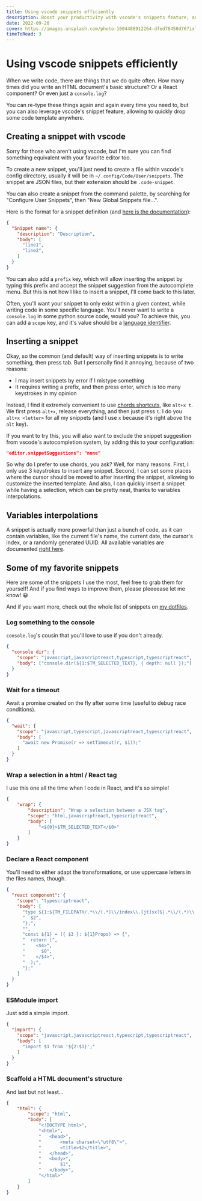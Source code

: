 ```yaml
---
title: Using vscode snippets efficiently
description: Boost your productivity with vscode's snippets feature, and go even further by inserting them smartly
date: 2022-09-20
cover: https://images.unsplash.com/photo-1604488912264-dfed70450d76?ixlib=rb-4.0.3&q=80&fm=jpg&crop=entropy&cs=tinysrgb&w=255
timeToRead: 3
---
```


# Using vscode snippets efficiently

When we write code, there are things that we do quite often. How many times did you write an HTML document's basic structure? Or a React component? Or even just a `console.log`?

You can re-type these things again and again every time you need to, but you can also leverage vscode's snippet feature, allowing to quickly drop some code template anywhere.

## Creating a snippet with vscode

Sorry for those who aren't using vscode, but I'm sure you can find something equivalent with your favorite editor too.

To create a new snippet, you'll just need to create a file within vscode's config directory, usually it will be in `~/.config/Code/User/snippets`. The snippet are JSON files, but their extension should be `.code-snippet`.

You can also create a snippet from the command palette, by searching for "Configure User Snippets", then "New Global Snippets file…".

Here is the format for a snippet definition (and [here is the documentation](https://code.visualstudio.com/docs/editor/userdefinedsnippets)):

```json filename="~/.config/Code/User/snippets/my-snippet.code-snippets" caption="vscode snippet definition"
{
  "Snippet name": {
    "description": "Description",
    "body": [
      "line1",
      "line2",
    ]
  }
}
```

You can also add a `prefix` key, which will allow inserting the snippet by typing this prefix and accept the snippet suggestion from the autocomplete menu. But this is not how I like to insert a snippet, I'll come back to this later.

Often, you'll want your snippet to only exist within a given context, while writing code in some specific language. You'll never want to write a `console.log` in some python source code, would you? To achieve this, you can add a `scope` key, and it's value should be a [language identifier](https://code.visualstudio.com/docs/languages/identifiers).

## Inserting a snippet

Okay, so the common (and default) way of inserting snippets is to write something, then press tab. But I personally find it annoying, because of two reasons:

- I may insert snippets by error if I mistype something
- It requires writing a prefix, and then press enter, which is too many keystrokes in my opinion

Instead, I find it extremely convenient to use [chords shortcuts](https://code.visualstudio.com/docs/getstarted/keybindings#_keyboard-rules), like `alt+x t`. We first press `alt+x`, release everything, and then just press `t`. I do you `alt+x <letter>` for all my snippets (and I use `x` because it's right above the `alt` key).

If you want to try this, you will also want to exclude the snippet suggestion from vscode's autocompletion system, by adding this to your configuration:

```json filename="~/.config/Code/User/settings.json" caption="Disable vscode snippets suggestions"
"editor.snippetSuggestions": "none"
```

So why do I prefer to use chords, you ask? Well, for many reasons. First, I only use 3 keystrokes to insert any snippet. Second, I can set some places where the cursor should be moved to after inserting the snippet, allowing to customize the inserted template. And also, I can quickly insert a snippet while having a selection, which can be pretty neat, thanks to variables interpolations.

## Variables interpolations

A snippet is actually more powerful than just a bunch of code, as it can contain variables, like the current file's name, the current date, the cursor's index, or a randomly generated UUID. All available variables are documented [right here](https://code.visualstudio.com/docs/editor/userdefinedsnippets#_variables).

## Some of my favorite snippets

Here are some of the snippets I use the most, feel free to grab them for yourself! And if you find ways to improve them, please pleeeease let me know! 😀

And if you want more, check out the whole list of snippets on [my dotfiles](https://github.com/nilscox/.dotfiles/tree/master/vscode/snippets).

### Log something to the console

`console.log`'s cousin that you'll love to use if you don't already.

```json filename="console-dir.code-snippet"
{
  "console dir": {
    "scope": "javascript,javascriptreact,typescript,typescriptreact",
    "body": ["console.dir(${1:$TM_SELECTED_TEXT}, { depth: null });"]
  }
}
```

### Wait for a timeout

Await a promise created on the fly after some time (useful to debug race conditions).

```json filename="wait.code-snippet"
{
  "wait": {
    "scope": "javascript,typescript,javascriptreact,typescriptreact",
    "body": [
      "await new Promise(r => setTimeout(r, $1));"
    ]
  }
}
```

### Wrap a selection in a html / React tag

I use this one all the time when I code in React, and it's so simple!

```json filename="wrap.code-snippet"
{
	"wrap": {
		"description": "Wrap a selection between a JSX tag",
		"scope": "html,javascriptreact,typescriptreact",
		"body": [
			"<${0}>$TM_SELECTED_TEXT</$0>"
		]
	}
}
```

### Declare a React component

You'll need to either adapt the transformations, or use uppercase letters in the files names, though.

```json filename="react-component.code-snippet"
{
  "react component": {
    "scope": "typescriptreact",
    "body": [
      "type ${1:${TM_FILEPATH/.*\\/(.*)\\/index\\.[jt]sx?$|.*\\/(.*)\\.[jt]sx?$/$1$2/}}Props = {",
      "  $2",
      "};",
      "",
      "const ${1} = ({ $3 }: ${1}Props) => {",
      "  return (",
      "    <$4>",
      "      $0",
      "    </$4>",
      "  );",
      "};"
    ]
  }
}
```

### ESModule import

Just add a simple import.

```json filename="esm-import.code-snippet"
{
  "import": {
    "scope": "javascript,javascriptreact,typescript,typescriptreact",
    "body": [
      "import $1 from '${2:$1}';"
    ]
  }
}
```

### Scaffold a HTML document's structure

And last but not least...

```json filename="html-document.code-snippet"
{
	"html": {
		"scope": "html",
		"body": [
			"<!DOCTYPE html>",
			"<html>",
			"	<head>",
			"		<meta charset=\"utf8\">",
			"		<title>$2</title>",
			"	</head>",
			"	<body>",
			"		$1",
			"	</body>",
			"</html>"
		]
	}
}
```
